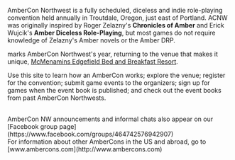 
AmberCon Northwest is a fully scheduled, diceless and indie role-playing convention held annually in Troutdale, Oregon, just east of Portland. 
ACNW was originally inspired by Roger Zelazny's **Chronicles of Amber** and Erick Wujcik's **Amber Diceless Role-Playing**,
but most games do not require knowledge of Zelazny's Amber novels or the Amber DRP.

<ConventionYear /> marks AmberCon Northwest's <ConventionOrdinal /> year, returning to the venue that makes it unique,
[McMenamins Edgefield Bed and Breakfast Resort](https://www.mcmenamins.com/edgefield).

Use this site to learn how an AmberCon works; explore the venue; register for the convention; submit game events
to the organizers; sign up for games when the event book is published; and check out the event books from past
AmberCon Northwests.

<br />
AmberCon NW announcements and informal chats also appear on our [Facebook group page](https://www.facebook.com/groups/464742576942907)

<br />
For information about other AmberCons in the US and abroad, go to [www.ambercons.com](http://www.ambercons.com)
